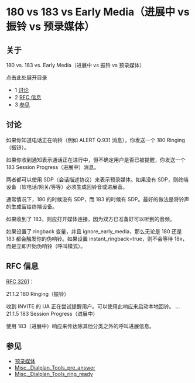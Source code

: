 # 180 vs 183 vs Early Media（进展中 vs 振铃 vs 预录媒体）

## 关于

180 vs. 183 vs. Early Media（进展中 vs 振铃 vs 预录媒体）

点击此处展开目录

* 1 [讨论](#discussion)
* 2 [RFC 信息](#rfc-information)
* 3 [参见](#see-also)

## 讨论

如果你知道电话正在响铃（例如 ALERT Q.931 消息），你发送一个 180 Ringing（振铃）。

如果你收到通知表示通话正在进行中，但不确定用户是否已被提醒，你发送一个 183 Session Progress（进展中）消息。

两者都可以使用 SDP（会话描述协议）来表示预录媒体。如果没有 SDP，则终端设备（软电话/网关/等等）必须生成回铃音或进展音。

通常情况下，180 的时候没有 SDP，而 183 的时候有 SDP。最好的做法是将铃声的生成留给终端设备。

如果收到了 183，则应打开媒体连接，因为双方已准备好可以听到的音频。

如果设置了 ringback 变量，并且 ignore\_early\_media，那么无论是 180 还是 183 都会触发你的伪响铃。如果设置 instant\_ringback=true，则不会等待 18x，而是立即开始伪响铃（呼叫模式）。

## RFC 信息

[RFC 3261](https://tools.ietf.org/html/rfc3261)：

21.1.2 180 Ringing（振铃）

   收到 INVITE 的 UA 正在尝试提醒用户。可以使用此响应来启动本地回铃。
...
21.1.5 183 Session Progress（进展中）

   使用 183（进展中）响应来传达除其他分类之外的呼叫进展信息。

## 参见

* [预录媒体](./index.mdx#about)
* [Misc.\_Dialplan\_Tools\_pre\_answer](../../Modules/mod-dptools/6586998.mdx#about)
* [Misc.\_Dialplan\_Tools\_ring\_ready](../../Modules/mod-dptools/6586994.mdx#about)